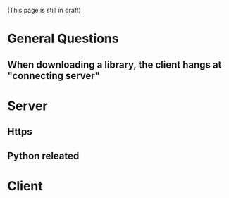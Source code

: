 (This page is still in draft)

= General Questions =

== When downloading a library, the client hangs at "connecting server" ==


= Server =

== Https ==
== Python releated ==

= Client =

